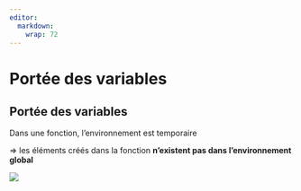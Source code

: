 ```yaml
---
editor: 
  markdown: 
    wrap: 72
---
```


# Portée des variables {.backgroundTitre .unnumbered}

## Portée des variables {.unnumbered}

Dans une fonction, l’environnement est temporaire

⇒ les éléments créés dans la fonction **n’existent pas dans
l’environnement global**

![](img/clipboard-portee1.png){fig-align="center"}
